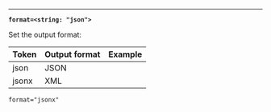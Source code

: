 ---

<a id="arg-format" />

**`format=<string: "json">`**

Set the output format:

Token | Output format | Example
----- | ------------- | -------
json  | JSON          |
jsonx | XML           | 

```text
format="jsonx"
```